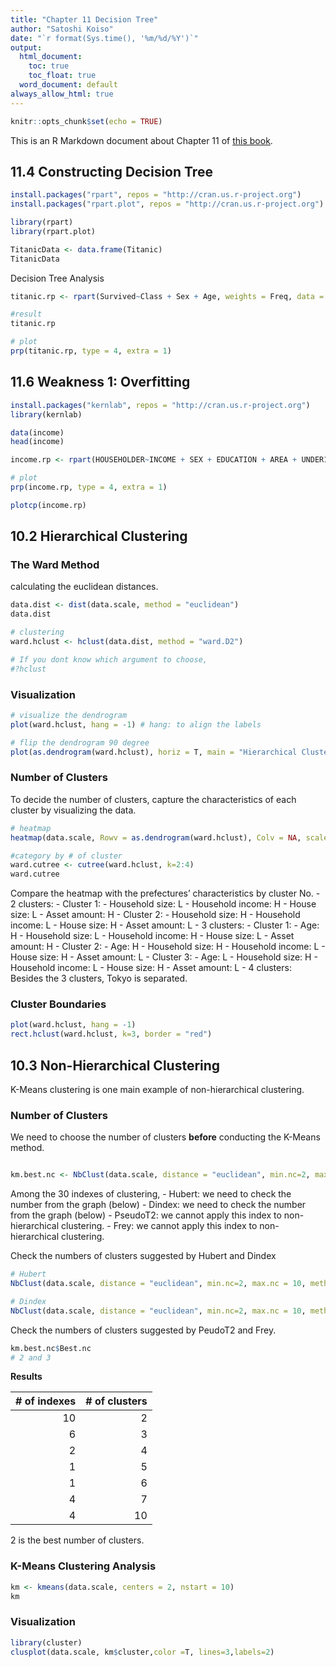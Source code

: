 ```yaml
---
title: "Chapter 11 Decision Tree"
author: "Satoshi Koiso"
date: "`r format(Sys.time(), '%m/%d/%Y')`"
output: 
  html_document:
    toc: true
    toc_float: true
  word_document: default
always_allow_html: true
---
```


```r
knitr::opts_chunk$set(echo = TRUE)
```

This is an R Markdown document about Chapter 11 of [this book](https://www.shoeisha.co.jp/book/detail/9784798143446).


## 11.4 Constructing Decision Tree

```r
install.packages("rpart", repos = "http://cran.us.r-project.org")
install.packages("rpart.plot", repos = "http://cran.us.r-project.org")

library(rpart)
library(rpart.plot)
```


```r
TitanicData <- data.frame(Titanic)
TitanicData
```

Decision Tree Analysis

```r
titanic.rp <- rpart(Survived~Class + Sex + Age, weights = Freq, data = TitanicData, control = rpart.control(minsplit = 1))

#result
titanic.rp

# plot
prp(titanic.rp, type = 4, extra = 1)
```

## 11.6 Weakness 1: Overfitting

```r
install.packages("kernlab", repos = "http://cran.us.r-project.org")
library(kernlab)
```

```r
data(income)
head(income)
```

```r
income.rp <- rpart(HOUSEHOLDER~INCOME + SEX + EDUCATION + AREA + UNDER18, data = income, control = rpart.control(cp = 0.001)) #cp: Complexity parameter - 0 means no branch cutting = too complicated

# plot
prp(income.rp, type = 4, extra = 1)
```


```r
plotcp(income.rp)

```

## 10.2 Hierarchical Clustering

### The Ward Method
calculating the euclidean distances.
```r
data.dist <- dist(data.scale, method = "euclidean")
data.dist

# clustering
ward.hclust <- hclust(data.dist, method = "ward.D2")

# If you dont know which argument to choose,
#?hclust
```

### Visualization

```r
# visualize the dendrogram
plot(ward.hclust, hang = -1) # hang: to align the labels

# flip the dendrogram 90 degree
plot(as.dendrogram(ward.hclust), horiz = T, main = "Hierarchical Clustering Dendrogram (Ward)")

```

### Number of Clusters

To decide the number of clusters, capture the characteristics of each cluster by visualizing the data.
```r
# heatmap
heatmap(data.scale, Rowv = as.dendrogram(ward.hclust), Colv = NA, scale = "none", main = "Heat Map for Hierarcical Clustering (Ward)")

#category by # of cluster
ward.cutree <- cutree(ward.hclust, k=2:4)
ward.cutree
```

Compare the heatmap with the prefectures' characteristics by cluster No.
- 2 clusters: 
  - Cluster 1: 
    - Household size: L
    - Household income: H
    - House size: L
    - Asset amount: H
  - Cluster 2: 
    - Household size: H
    - Household income: L
    - House size: H
    - Asset amount: L
- 3 clusters: 
  - Cluster 1: 
    - Age: H
    - Household size: L
    - Household income: H
    - House size: L
    - Asset amount: H
  - Cluster 2: 
    - Age: H
    - Household size: H
    - Household income: L
    - House size: H
    - Asset amount: L
  - Cluster 3: 
    - Age: L
    - Household size: H
    - Household income: L
    - House size: H
    - Asset amount: L
- 4 clusters: Besides the 3 clusters, Tokyo is separated. 


### Cluster Boundaries
```r
plot(ward.hclust, hang = -1)
rect.hclust(ward.hclust, k=3, border = "red")
```

## 10.3 Non-Hierarchical Clustering

K-Means clustering is one main example of non-hierarchical clustering.

### Number of Clusters

We need to choose the number of clusters **before** conducting the K-Means method.

```r
```

```r
km.best.nc <- NbClust(data.scale, distance = "euclidean", min.nc=2, max.nc = 10, method = "kmeans", index = "alllong")
```

Among the 30 indexes of clustering,
- Hubert: we need to check the number from the graph (below)
- Dindex: we need to check the number from the graph (below)
- PseudoT2: we cannot apply this index to non-hierarchical clustering.
- Frey: we cannot apply this index to non-hierarchical clustering.

Check the numbers of clusters suggested by Hubert and Dindex
```r
# Hubert
NbClust(data.scale, distance = "euclidean", min.nc=2, max.nc = 10, method = "kmeans", index = "hubert") # 6

# Dindex
NbClust(data.scale, distance = "euclidean", min.nc=2, max.nc = 10, method = "kmeans", index = "dindex") #2
```

Check the numbers of clusters suggested by PeudoT2 and Frey.
```r
km.best.nc$Best.nc
# 2 and 3
```

**Results**

| # of indexes | # of clusters |
|-------------:|--------------:|
|10 | 2 | 
| 6 | 3 | 
| 2 | 4 |
| 1 | 5 | 
| 1 | 6 |
| 4 | 7 | 
| 4 | 10 | 

2 is the best number of clusters.

### K-Means Clustering Analysis
```r
km <- kmeans(data.scale, centers = 2, nstart = 10)
km
```


### Visualization
```r
library(cluster)
clusplot(data.scale, km$cluster,color =T, lines=3,labels=2)

```
